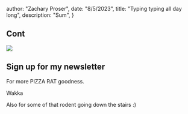 



  author: "Zachary Proser",
  date: "8/5/2023",
  title: "Typing typing all day long",
  description: "Sum", 
 }

  
 ## Cont


<Image src={michaelScott} />

## Sign up for my newsletter

For more PIZZA RAT goodness.

Wakka

Also for some of that rodent going down the stairs :) 

<Newsletter /> 
  
